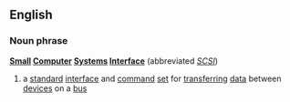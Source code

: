 ==English==
===Noun phrase===
{{wikipediapar|SCSI}}
'''[[small|Small]] [[computer|Computer]] [[system|Systems]] [[interface|Interface]]'''  (abbreviated ''[[SCSI]]'')
#{{computing}} a [[standard]] [[interface]] and [[command]] [[set]] for [[transferring]] [[data]] between [[device]]s on a [[bus]]